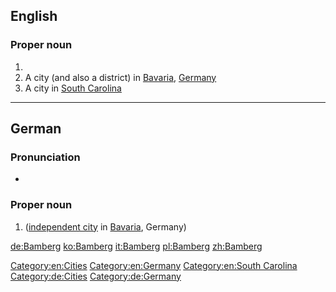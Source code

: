 ==English==
{{wikipedia}}
===Proper noun===
{{en-proper noun}}

# {{surname}}
# A city (and also a district) in [[Bavaria]], [[Germany]]
# A city in [[South Carolina]]

[[Category:en:Cities]]
[[Category:en:Germany]]
[[Category:en:South Carolina]]

----

==German==
{{wikipedia|lang=de}}

===Pronunciation===
* {{audio|De-Bamberg.ogg|Audio|lang=de}}

===Proper noun===
{{de-proper noun|n}}

# {{l|en|Bamberg}} ([[independent city]] in [[Bavaria]], Germany)

[[Category:de:Cities]]
[[Category:de:Germany]]

[[de:Bamberg]]
[[ko:Bamberg]]
[[it:Bamberg]]
[[pl:Bamberg]]
[[zh:Bamberg]]